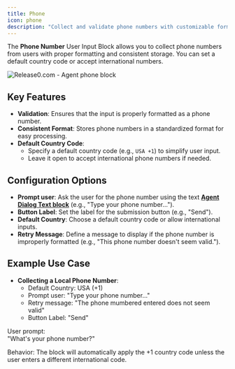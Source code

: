 ```yaml
---
title: Phone
icon: phone
description: "Collect and validate phone numbers with customizable formatting options and country code settings."
---
```


The **Phone Number** User Input Block allows you to collect phone numbers from users with proper formatting and consistent storage. You can set a default country code or accept international numbers.

<Frame style={{ maxWidth: '600px' }}>
  <img src="/images/blocks/inputs/phone.png" alt="Release0.com - Agent phone block" />
</Frame>

## Key Features

- **Validation**: Ensures that the input is properly formatted as a phone number.  
- **Consistent Format**: Stores phone numbers in a standardized format for easy processing.  
- **Default Country Code**:  
  - Specify a default country code (e.g., `USA +1`) to simplify user input.  
  - Leave it open to accept international phone numbers if needed.

## Configuration Options

- **Prompt user**: Ask the user for the phone number using the text **[Agent Dialog Text block](/editor/blocks/agent-dialog/text)** (e.g., "Type your phone number...").  
- **Button Label**: Set the label for the submission button (e.g., "Send").  
- **Default Country**: Choose a default country code or allow international inputs.  
- **Retry Message**: Define a message to display if the phone number is improperly formatted (e.g., "This phone number doesn't seem valid.").

## Example Use Case

- **Collecting a Local Phone Number**:  
  - Default Country: USA (+1)  
  - Prompt user: "Type your phone number..."  
  - Retry message: "The phone mumbered entered does not seem valid"
  - Button Label: "Send"  

User prompt:  
"What's your phone number?"  

Behavior: The block will automatically apply the +1 country code unless the user enters a different international code.
